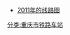 {{Routemap
| title = 重庆北站线路配置图
| inline = <includeonly>1</includeonly>
| map =
\\\\\\\\\\\\\\\CONTg\CONTg~~ ~~{{rmr|l=u|[[渝怀铁路]]往{{站|唐家沱}}至{{站|怀化}}}}
\\KDSTa-L\KDSTa-R\\\\\\\\\\\\STRg\STRf~~ ~~ ~~重庆北动车运用所
\STRc2\ABZg3\STR\\\\\\\\\\CONTg\CONTg\STR\STR~~ ~~{{rmr|l=u|[[渝利铁路]]往{{站|双溪}}至{{站|利川}}|r=}}
\STR+1\STR!~STRc4\STR\\\\\\RA!~MFADEg\hCONTg\hCONTg\\STRg\STRf\STR\STR~~ ~~{{rmr|l=u|[[郑渝高铁]]往{{站|复盛}}至{{站|郑州东}}|r=}}
\RAq!~MFADEgq\SKRZ-Au\SKRZ-Au\SKRZ-Au\RAq!~MFADEfq\\\\RAq!~MFADEgq\RAr\hSTRg\hSTRf\\STR\STR\STR\STR\~~ ~~ ~~[[渝长高速公路]]
\\\SKRZ-G4hl\SKRZ-G4h\SKRZ-G4h\hRP4q!~MFADEfq\\\\\hRP4q!~MFADEgq\hSKRZ-G4hu\hSKRZ-G4hu\hRP4q\SKRZ-G4h\SKRZ-G4h\SKRZ-G4h\SKRZ-G4hr\\~~ ~~ ~~金渝大道
\\\STR\STR\STR\\\\\\\hSTR\hABZg2\POINTERg@gq!~hSTRc3\STR\STR\STR\STR2\STRc3\~~ ~~ ~~渝万下行联络线
\\\\STR!~POINTERf@gq\STR\STR\\\\\\\hSTR\hSTR(r)!~lhSTR(l)+hc1!~STRc1\hSTR2+4\STR!~hSTRc3\STR\STR\STRc1\STR2+4\STRc3\~~ ~~ ~~渝利动车洗车线
\\\\STR2\STR!~STRc3\STR\\\\\\\hSTR\hSTR\hSTRc1\KRZ2+4h\STR!~hSTRc3\STR\\STRc1\STR2+4\STRc3
\\\\STRc1\ABZg+4\STR\\\\\\\hSTR\hSTR\\STR!~hSTRc1\KRZ2+4h\STR!~hSTRc3\\\STRc1\STR+4
\\\\\ABZg2\ABZg3\\\\\\\hSTR\hSTR\STRc2\STR3!~STRc2\STR3!~hSTRc1\KRZ2+4h\hSTRc3\\\STR
\\\\ENDEa\ABZg+1\ABZg+4\\\\\\\hSTR\hSTR!~STRc2\STR3+1!~STRc2\STR3+1!~STRc4\STRc4\STR!~hSTRc1\hSTR2+4\hSTRc3\\STR
\\\\STR!~STRc2\ABZg3\STR\\\\\\\hSTR!~STRc2\hKRZ3+1!~STRc2\STR3+1!~STRc4\STRc4\\STR\hSTRc1\hSTR2+4\hSTRc3\STR
\\\\ABZg+1\STR!~STRc4\STR\\\\\\STRc2\hKRZ3+1!~STRc2\hKRZ3+1!~STRc4\STRc4\\\STR\\hSTRc1\hSTR2+4\STR!~hSTRc3
\\\\\STR!~POINTERf@gq\tSTRa\tSTRa\\\\\tSTRc2\tSTR3+1a!~STRc2\hKRZ3+1!~STRc4\hSTR!~STRc4\\\\STR\\\hSTRc1\KRZ2+4h\hSTRc3~~ ~~ ~~渝万动车走行线
\\\\\STR\tSTR!~POINTERf@gq\tSTR!~POINTERf@gq\\\\tSTRc2\tSTR3+1!~tSTRc2\tSTR3+1a!~tSTRc4\STR!~STRc4\STR\\\\STR\\\\STR!~hSTRc1\hSTR+4~~ ~~ ~~渝利动车走行线
\\\\\STR\tSTR\tSTRe\\\tSTRc2\tSTR3+1!~tSTRc2\tSTR3+1!~tSTRc4\tSTRc4\tSTRa-l\tSTRa-r\\\\STR\\\\STR\htSTRa
\\\\\STRl\tSTR!~MSTRq!~STRq\KRZu\tSTRaq\tSTReq!~tSTRc2\KRZq3+1t\KRZq3+1t\tSTRaq!~tSTRc4\tSTR2+r\tSTR!~tSTRc3\tSTR\\\\STR\\\CONTg\STR\tSTR~~ ~~{{rmr|l=u|重庆北客整所走行线|r=}}
\\\\\\tSTR\tSTRa\tSTRc2\tSTR3+1!~tSTRc2\tSTR3+1!~tSTRc4\tSTRc4\\tSTRc1\tKRZ2+4tu\tSTR!~tSTRc3\\\\STR\CONTg\CONTg\STR\STR\tSTR~~ ~~{{rmr|l=u|重庆北机务段走行线|r=}}
\\\\\\tSTR\tSTR!~tSTRc2\tSTR3+1!~tSTRc2\tSTR3+1!~tSTRc4\tSTRc4\\\\tSTR!~tSTRc1\tKRZ2+4tu\tSTRc3\\\STR\STR\STR\STR\STR\tSTR
\\\\\tSTRc2\tSTR3!~tSTRc2\tKRZ3+1to!~tSTRc2\tSTR3+1!~tSTRc4\tSTRc4\\\\\tSTR\tSTR!~tSTRc1\tSTR+4\\\STR\STR\STR\STR\STR\tSTR
\\\\tSTRc2\tSTR3+1!~tSTRc2\tSTR3+1!~tSTRc24\tKRZ3+1to!~tSTRc4\tSTRc4\\\\\\tSTR\tSTR\tSTRe\\\STR\STR\STR\STR\STR\tSTRe
\\\tSTRc2\tSTR3+1!~tSTRc2\tSTR3+1!~tSTRc24\tSTR3+1!~tSTRc4\tSTRe!~tSTRc4\\\\\\\tSTRe-l\tSTRe-r\STR\\\STR\STR\STR\STR\STR\STR
\\tSTRc2\tSTR3+1!~tSTRc2\tSTR3+1!~tSTRc24\tSTR3+1!~tSTRc4\tSTRc4\STR\\\\\\\STR\STR\STR\\\STR\STR\STR\STR\STR\STR
\\tSTR+1\tSTR+1!~tSTRc4\tSTR+1!~tSTRc4\tSTRc4\\STR\\\\\\\STR\STR\STR\\\STR\STR\STR\STR\STR\STR
\\tSKRZ-G4hl\tSKRZ-G4h\tSKRZ-G4h\hRP4q\hRP4q\SKRZ-G4h\hRP4q\hRP4q\hRP4q\hRP4q\hRP4q\hRP4q\SKRZ-G4h\SKRZ-G4h\SKRZ-G4h\hRP4q\hRP4q\SKRZ-G4h\SKRZ-G4h\SKRZ-G4h\SKRZ-G4h\SKRZ-G4h\SKRZ-G4hr~~ ~~ ~~渝鲁大道
\\tSTRe\tSTRe-l\tSTRe-r\\\STR\\\\\\\STR\STR\STR\\\STR\STR\STR\STR\STR\STR
\\STR\STR\STR\\STRc2\ABZg3\\\\\\\STR\STR\ABZg2\STRc3\\STR\ABZg2\STR!~STRc3\STR\STR!~STRc2\ABZg3
\\STR\STR\STR\STRc2\STR3+1!~STR2+1\ENDEe!~STRc34\\\\\\\STR\STR!~STRc2\ABZg3!~STRc1\STR+4\\ABZg2\STR!~STRc13\ABZg+4\STR\ABZg+1\STR!~STRc4
\STRc2\ABZg3\STR\STR\STR+1\STRc14\STR2+4\STRc3\\\\\\STR\ABZg+1\STR!~STRc4\ENDEe\\STR!~STRc1\ABZg+4\ABZg2\STR!~STRc3\STR\STR
\STR+1\STR!~STRc4\STR\ABZg2\ABZg3\\STRc1\STR2+4\STRc3\\\\\ABZg2\STR!~STRc3\STR\\\STR\STR\STR!~STRc1\ABZg+4!~STRc2\ABZg3\STR
\ENDEe\ABZg2\ABZg3\ABZg+1\ABZg+4\\\STRc1\STR2+4\STRc3\\\\STR!~STRc1\ABZg+4\STR\\\STR\ABZg2\STR!~STRc3\ABZg+1\STR!~STRc4\STR
\\ABZg+1\ABZg+4\STR\STR\\\\STRc1\STR2+4\STRc3\\\STR\STR\STR\\\STR\STR!~STRc1\ABZg+4\STR\STR\STR
\\STR\ABZg2\ABZg3\STR\\\\\STRc1\STR2+4\STRc3\\STR\STR\STR\\\STR\STR\STR\ABZg2\STR!~STRc3\STR
\\STR\ABZg+1\ABZg+4\STR\\\\\\STRc1\STR2+4\STRc3\STR!~STRc2\ABZg3\STR\\\STR\STR\ABZg2\ABZg3!~STRc1\ABZg+4\STR
\STRc2\ABZg3!~STRc2\ABZg3\STR\STR\\\\\\\STRc1\STR+4\ABZg+1\ABZg2!~STRc4\STR!~STRc3\\\STR\STR\ABZg+1\ABZg+4!~STRc2\ABZg3\STR
\STR+1\ABZg+1!~STRc4\STR!~STRc4\ABZg2\ABZg2!~STRc3\STRc3\\\\\\\ABZg2\ABZg3\STR!~STRc1\ABZg+4\\STRc2\STR3\STR\STR\ABZg+1\STR!~STRc4\STR
\STR\STR\STR\STR!~STRc1\ABZg+4!~STRc1\STR+4\\\\\\\ABZg+1\ABZg+4\STR\STR\\STR+1\STRc4\STR!~STRc2\ABZg3\STR\ABZg2\STR!~STRc3
STRc2\STR3\STR\STR\STR\STR\STR\\\\\\\STR\STR\ABZg2\ABZg2!~STRc3\STRc3\STR\\ABZg+1\STR!~STRc4\ABZg2\STR!~STRc13\ABZg+4
STRc2\STR3+1\STRc24\ABZg3\STR\STR\ABZg2\STR2!~STRc3\STRc3\\\\\STRc2\ABZg3!~STRc2\ABZg3\STR!~STRc1\ABZg+4!~STRc1\STR+4\STR\STRc2\STR3\STR\STR!~STRc1\ABZg+4\STR\
STRc2\ABZ1+3f\STRc24\ABZ1+3f\STR!~STRc4\STR\STR\STR!~STRc1\STR+4!~STRc1\STR2+4\STRc3\\\STRc2\STR3+1\ABZg+1!~STRc4\STR!~STRc4\STR\STR\ABZg2\STR2+c3\STR+1!~STRc3\STRc24\ABZg3!~STRc2\ABZg3\STR\ABZg2\STRc3\
STR+1\STR!~STRc4\STR+1\STR!~STRc4\STR\STR\STR\STR\ABZg2\STRc13\ABZ4+2f\STRc3\STRc2\ABZ1+3f\STRc24\ABZg3\STR\STR\STR\STR!~STRc1\STR+4+c1\ABZg+4\STR+1\ABZg+1!~STRc4\STR!~STRc4\ABZg2\STR!~STRc13\ABZ4+2f\STRc3
STR\STR\STR\STR\STR\STR\STR\STR\STR!~STRc1\STR+4\STR!~STRc1\STR+4\STR+1\STR!~STRc4\STR+1\STR!~STRc4\STR\STR\STR\STR\STR\STR\STR\STR\STR\STR!~STRc1\ABZg+4\STR!~STRc1\STR+4
STR\STR\STR\STR\STR\STR\STR\STR\STR\STR\STR\STR\STR\STR\STR\STR\STR\STR\STR\STR\STR\STR\STR\STR\STR\STR\STR\STR\STR
\STR\STR\STR\STR+BSl\STR+BSr\STR\STR\STR+BSl\STR+BSr\STR\STR\STR\STR\STR\STR\STR\STR\STR\STR\STR\STR\STR+BSl\STR+BSr\STR+BSl\STR+BSr\STR\STR+BSl\STR+BSr\STR+BSl\BSr
BSl\STR+BSr!~*{{BSot|w=0.7|1}}__align=l\STR+BSl\STR+BSr!~*{{BSot|w=0.7|3}}__align=l\STR+BSl\STR+BSr!~*{{BSot|w=0.7|5}}__align=l\STR\STR\STR+BSl\STR+BSr!~*{{BSot|w=0.7|7}}__align=l\STR+BSl\STR+BSr!~*{{BSot|w=0.7|9}}__align=l\STR+BSl\STR+BSr\STR+BSl\STR+BSr\STR+BSl\STR+BSr\STR+BSl\STR+BSr\STR+BSl\STR+BSr\STR+BSl\STR+BSr\STR+BSl\STR+BSr\STR\STR+BSl\STR+BSr\STR+BSl\BSr~~ ~~宁蓉场~~(1-10站台)
BSl\STR+BSr\STR+BSl!~*{{BSot|w=0.7|2}}__align=r\STR+BSr\STR+BSl!~*{{BSot|w=0.7|4}}__align=r\STR+BSr\STR\STR\STR+BSl!~*{{BSot|w=0.7|6}}__align=r\STR+BSr\STR+BSl!~*{{BSot|w=0.7|8}}__align=r\STR+BSr\STR+BSl!~*{{BSot|10}}__align=r\STR+BSr\STR+BSl\STR+BSr\STR+BSl\STR+BSr\STR+BSl\STR+BSr\STR+BSl\STR+BSr\STR+BSl\STR+BSr\STR+BSl\STR+BSr\STR\STR+BSl\STR+BSr\STR+BSl\BSr
BUILDING\BSl\STR+BSr\STR+BSl\STR+BSr\STR+BSl\STR+BSr\STR\STR\STR+BSl\STR+BSr\STR+BSl\STR+BSr\STR+BSl\STR+BSr\STR+BSl\STR+BSr\STR+BSl\STR+BSr\STR+BSl\STR+BSr\STR+BSl\STR+BSr\STR+BSl\STR+BSr\STR+BSl\STR+BSr\STR\STR+BSl\STR+BSr\STR+BSl\BSr\~~ ~~ ~~北广场
\BSl\STR+BSr\STR+BSl\STR+BSr\STR+BSl\STR+BSr\STR\STR\STR+BSl\STR+BSr\STR+BSl\STR+BSr\STR+BSl\STR+BSr!~*{{BSot|11}}__align=l\STR+BSl\STR+BSr!~*{{BSot|13}}__align=l\STR+BSl\STR+BSr!~*{{BSot|15}}__align=l\STR+BSl\STR+BSr!~*{{BSot|17}}__align=l\STR+BSl\STR+BSr!~*{{BSot|19}}__align=l\STR+BSl\STR+BSr\STR+BSl\STR+BSr\STR\STR+BSl\STR+BSr\STR+BSl\BSr\~~ ~~渝万场~~(11-19站台)
\BSl\STR+BSr\STR+BSl\STR+BSr\STR+BSl\STR+BSr\STR\STR\STR+BSl\STR+BSr\STR+BSl\STR+BSr\STR+BSl\STR+BSr\STR+BSl!~*{{BSot|12}}__align=r\STR+BSr\STR+BSl!~*{{BSot|14}}__align=r\STR+BSr\STR+BSl!~*{{BSot|16}}__align=r\STR+BSr\STR+BSl!~*{{BSot|18}}__align=r\STR+BSr\STR+BSl\STR+BSr\STR+BSl\STR+BSr\STR\STR+BSl\STR+BSr\STR+BSl\BSr\BUILDING~~ ~~ ~~南广场
BSl\STR+BSr\STR+BSl\STR+BSr\STR+BSl\STR+BSr\STR\STR\STR+BSl\STR+BSr\STR+BSl\STR+BSr\STR+BSl\STR+BSr\STR+BSl\STR+BSr\STR+BSl\STR+BSr\STR+BSl\STR+BSr\STR+BSl\STR+BSr\STR+BSl\STR+BSr\STR+BSl\STR+BSr\STR\STR+BSl\STR+BSr\STR+BSl\BSr
BSl\STR+BSr\STR+BSl\STR+BSr\STR+BSl\STR+BSr\STR\STR\STR+BSl\STR+BSr\STR+BSl\STR+BSr\STR+BSl\STR+BSr\STR+BSl\STR+BSr\STR+BSl\STR+BSr\STR+BSl\STR+BSr\STR+BSl\STR+BSr\STR+BSl\STR+BSr!~*{{BSot|21}}__align=l\STR+BSl\STR+BSr!~*{{BSot|23}}__align=l\STR\STR+BSl\STR+BSr!~*{{BSot|25}}__align=l\STR+BSl\BSr~~ ~~渝怀场~~(20-26站台)
BSl\STR+BSr\STR+BSl\STR+BSr\STR+BSl\STR+BSr\STR\STR\STR+BSl\STR+BSr\STR+BSl\STR+BSr\STR+BSl\STR+BSr\STR+BSl\STR+BSr\STR+BSl\STR+BSr\STR+BSl\STR+BSr\STR+BSl\STR+BSr\STR+BSl!~*{{BSot|20}}__align=r\STR+BSr\STR+BSl!~*{{BSot|22}}__align=r\STR+BSr\STR\STR+BSl!~*{{BSot|24}}__align=r\STR+BSr\STR+BSl!~*{{BSot|26}}__align=r\BSr
\STR\STR\STR\STR+BSl\STR+BSr\STR\STR\STR+BSl\STR+BSr\STR\STR\STR\STR\STR\STR\STR\STR\STR\STR\STR\STR\STR+BSl\STR+BSr\STR+BSl\STR+BSr\STR\STR+BSl\STR+BSr\STR+BSl\BSr
STR\STR\STR\STR\STR\STR\STR\STR\STR\STR\STR\STR\STR\STR\STR\STR\STR\STR\STR\STR\STR\STR\STR\STR!~ENDEa~L\STR!~ENDEa~R\STR\STR\STR\STR
STR2\STR!~STRc3\STR2\STR!~STRc3\STR\STR\STR\STR\STR!~STRc2\STR3\STR!~STRc2\STR3\STR2\STR!~STRc3\STR\STR\STR\STR\STR\STR!~STRc2\STR3\STR\STR\STR!~STR~L\STR!~STR~R\STR\STR\STR!~STRc2\STR3
STRc1\ABZ2+4g\STRc13\ABZ2+4g\STR!~STRc3\STR\STR\STR!~STRc2\ABZ3+1g\STRc24\ABZ3+1g\STRc4\STRc1\ABZ2+4g\STR2!~STRc3\STR!~STRc3\STR\STR\STR!~STRc2\ABZ3+1g\STRc4\STR\STR+c2\STR3!~STR~L\STR!~STR~R\STR\STR!~STRc2\ABZ3+1g\STRc4
STRc1\STR2+4\STRc13\ABZg+4\STR\STR\ABZg+1\STRc24\STR3+1\STRc4\\\STRc1\ABZ4+2f!~STRc1\ABZ2+4g!~STRc3\STR!~STRc3\STR!~STRc2\ABZ3+1g\STRc4\\STR2\ABZg+1!~STRc3\STRc4!~STR~L\STR!~STR~R\STR\ABZg+1\STRc4
STRc1\STR2+4\STR!~STRc3\STR\STR\STR!~STRc2\STR3+1\STRc4\\\\STRc2\ABZ23!~STRc1\STR2+4!~STRc13\ABZg+4!~STRc3\ABZg+1\STRc4\\\STRc1\ABZg+4\STR~L\STR!~STR~R\STR!~STRc2\ABZg3
\STRc1\ABZg+4\STR\STR\ABZg+1\STRc4\\\\STRc2\STR3+1\STRc14\STR+4!~STRc1\ABZg+4!~STRc2\ABZg3\\\\\STR\BS2c1\BS2+r!~STR\ABZg+1\STR!~STRc4
\\STR2\STR!~STRc3\STR!~STRc2\ABZg3\\\\STRc2\STR3+1\STRc4\\STR\ABZg+1\STR2!~STRc4\STRc3\\\\STR2\STRc3\STR\STR\ENDEe
\STRc1\ABZg+4\ABZg+1\STR2!~STRc4\STRc3\\STRc2\STR3+1\STRc4\\\STR\ABZg2\STRc13\STR2+4\STRc3\\\STRc1\STR+4\STR\STR
\\STR\STR\STRc1!~HUBrg-R\STR+4!~HUB-Lq\ENDEa!~STRc2!~HUB-Lq\STR3+1!~HUB-Lq\STRc4!~HUB-Lq\HUBlg-L\POINTERg@gq\\STR\STR+c1\STR2+4\STRc13\STR2+4\STRc3\\\STR\STR+c2\ABZg3~~ ~~综合维修车间
\\ABZg2\STR!~STRc3\!~HUB-R\STR!~STRc2\ABZ3+1g\STRc4\ENDEa!~STRc2\ENDE3!~HUB-L\\\ABZg2\ABZg3\STRc1\ABZ4+2f\STRc13\STRl+4\STR2+r\STRc3\STR\ABZg+1\STR+c4
\\STR!~STRc1\ABZg+4\!~HUB-R\ABZg+1\STRc4\STRc2\ABZ3+1g\STRc4!~HUB-L\\\ABZg+1\ABZg+4\\STR2!~STRc1\STR2+4!~STRc3\STRc3\STRc1\STR2+4\STR+c3\STR\STR
\\STR\STR\STRc2!~HUB-R\ABZg3\STRc2\STR3+l!~STR3+1\ENDEeq!~STRc4\!~HUB-L\\\STR\STR\\STRc1\STR2+4!~STRc1\STR2+4!~STRc3\STRc3\STRc1\ABZg+4\STR\STR
\\STR!~STRc2\ABZg3\STR+1!~HUB-R\ABZg2!~STRc4\STR+1!~STRc3\STRc4\\!~HUB-L\\\STR\STR\\\STRc1\STR2+4+c1\STR2+4!~STRc3\STRc3\STR\STR\STR
\\ABZg+1\STR!~STRc4\STR!~HUB-R\STR!~STRc1\ABZg+4\\\!~HUB-L\\\STR\STR\\\\ENDE2!~STRc1\STR2+4!~STRc13\STR2+4!~STRc3\ABZg2!~STRc3\STR+c3\STR
\\STR\STR\ENDEe!~HUBlf-R\ENDEe!~HUB-Rq\ENDEe!~HUB-Rq\!~HUB-Rq\!~HUB-Rq\HUBrf-L\\\STR\STR\\\\STRc1\STR2+4!~STRc1\STR+4!~STRc13\ABZg+4!~STRc1\ABZg+4\STR
\\STR\STR\\\\\\\\\STR\STR\\\\\STRc1\ABZg+4\STR\STR\STR
\\STR\STR\\\\\\\\\STR!~POINTERf@gq\STR!~POINTERg@fq\\\\\\STR\ABZg2\ABZg3\STR~~ ~~ ~~动车组存车线
\\STR\STR\\\\\\\\\STR\STR\\\\\STRc2\STR3\ABZg+1\ABZg+4!~ABZ2+4g\STR+c3
\\STR\STR\\\\\\\\\STR\STR\\\\STRc2\STR3+1\STRc4\STR\STR+c1\ABZg+4
\\STR\STR\\\\\\\\\ENDEe\ENDEe\\\STRc2\STR3+1\STRc4\\STR\STR\STR
\\STRg\STRf\\\\\\\\\\\\\CONTf+1\STRc4\\\STR\ENDEe\STR~~ ~~{{rmr|l=d|重庆北供电段走行线|r=}}
\\tSTRa-l\tSTRa-r\\\\\\\\\\\\\\\\\STRg\\STRf
\\tCONTf\tCONTf\\\\\\\\\\\\\\\\\tSTRa\\tSTRa~~ ~~{{rmr|l=d|[[兰渝铁路]]往[[合川站 (重庆市)|合川]]至{{站|兰州}}|r=}}
\\\\\\\\\\\\\\\\\\\\tCONTf\\tCONTf~~ ~~{{rmr|l=d|[[渝怀铁路]]至[[井口站 (重庆)|井口]]|r=}}
<noinclude>

|map2-title=在线路图中
|map2=
CONTg\\~~ ~~ ~~ ~~ {{rmri|u}}[[渝万城际铁路]]往{{站|万州北}}
STR\CONTg\~~ ~~ ~~ ~~ {{rmri|u}}{{BSsplit|[[渝利铁路]]往{{站|利川}}|[[宁蓉线]]往{{站|汉口}}、{{站|南京南}}}}
STR\STR\CONTg~~ ~~ ~~ ~~ [[渝怀铁路]]往{{站|怀化}}{{rmri|u}}
STR2\STR3u\SPLa~~ ~~
\STR+1u\STR+4\vDST-!~v-DST\~~ ~~机务折返段、客车整备所
KDSTaq\KRZu+r\ABZg+r\SPLe\~~ ~~ 重庆北动车运用所
BHF-L\BHF-M\BHF-R~~ ~~'''{{站|重庆北}}'''（渝利场/渝万场/渝怀场）
<!--
a:
STR\STR2\tSTR3u\STR\
STR2\tSTR3u+1u\STR+4\STR\
tSTR+1u\STR2u+4\STR3\STR\
tSTR\STR+1\STR2u+4u\STR3\
tSTR\STR2\STR3u+1\STR+4u\
tSTRe\STR+1u\STR+4\STR\

b:
STR2u\STR3\tSTR\STR\
STR+1\STR2+4u\tSTR3u\STR\
STR2\tSTR3u+1u\STR2u+4\STR3\
tSTR+1u\STR2+4\STR3u+1\STR+4u\
tSTRe\STR+1u\STR+4\STR\
-->
STR\KRWgl\KRWg+r
TUNNEL1\ENDEe\TUNNEL1
tSTR!~MFADEg\STR\\STR\
tSTRle\KRZo\STR2+r!~hSTRc2\STR3\
STR2\STR3+1!~hSTRc3\STR+4!~hSTRc4
STR+1!~hSTRc1\STR+4\STR
hKRZWae\hKRZWae(Rr)\hKRZWae(Ll)~~ ~~ ~~ ~~[[井口嘉陵江大桥]]、[[新井口嘉陵江大桥]]
CONTf\STR\STR~~ ~~ ~~ ~~{{rmri|d}}[[渝怀铁路]]往[[井口站 (重庆)|井口]]、[[t:重庆铁路枢纽RDT/井口|井口疏解区]]
\CONTf\STR~~ ~~ ~~ ~~{{rmri|d}}{{BSsplit|[[兰渝铁路]]往[[广元站|广元]]、{{站|兰州}}|[[宁蓉线]]往[[遂宁站|遂宁]]、{{站|成都东}}}}
\\CONTf~~ ~~ ~~ ~~{{rmri|d}}{{BSsplit|[[渝利铁路]]货线|往{{站|团结村}}、{{站|兴隆场}}}}</noinclude>

|bottom={{navbar|重庆铁路车站RDT/重庆北站}}<ref>{{cite journal |author1=王启洪 |title=重庆铁路枢纽建设研究与实践 |journal=铁道建筑 |date=2019-03-11 |volume=39 |issue=10 |doi=10.3969/j.issn.1003-1995.2019.10.35}}</ref>
}}
<noinclude>

{{Rdt intro|[[重庆北站]]}}
*[[模板:重庆铁路车站RDT/重庆北站 (2011)|2011年的线路图]]
</noinclude>
[[分类:重庆市铁路车站]]